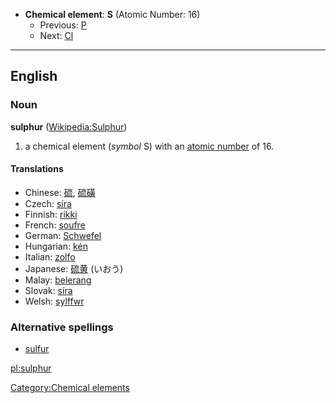 *'''Chemical element''': '''S''' (Atomic Number: 16)
**Previous: [[Phosphorus|P]]
**Next: [[Chlorine|Cl]]
----
==English==

===Noun===
'''sulphur''' ([[w:Sulfur|Wikipedia:Sulphur]])

#a chemical element (''symbol'' S) with an [[atomic number]] of 16.  

====Translations====
*Chinese: [[硫]], [[硫磺]]
*Czech: [[síra]] {{f}}
*Finnish: [[rikki]]
*French: [[soufre]] {{m}}
*German: [[Schwefel]] {{m}}
*Hungarian: [[kén]]
*Italian: [[zolfo]]
*Japanese: [[硫黄]] (いおう)
*Malay: [[belerang]]
*Slovak: [[síra]] {{f}}
*Welsh: [[sylffwr]]

===Alternative spellings===
*[[sulfur]]
[[Category:Chemical elements]]
[[pl:sulphur]]